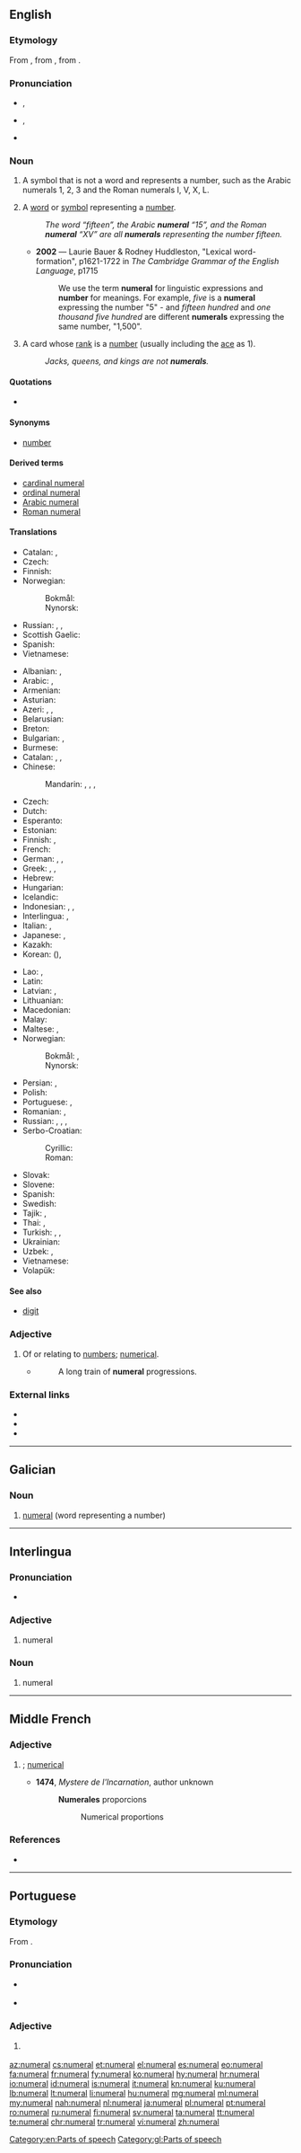 {{also|numéral}}
==English==
{{wikipedia}}

===Etymology===
From {{etyl|frm|en}} {{term|numeral|lang=frm}}, from {{etyl|la|en}} {{m|la|numerālis||pertaining to a number}}, from {{term|numerus||a number|lang=la}}.

===Pronunciation===
* {{a|RP}} {{enPR|nyo͞o'mərəl}}, {{IPA|/ˈnjuːməɹəl/|lang=en}}
* {{a|US}} {{enPR|no͞o'mərəl}}, {{IPA|/ˈnumɝəl/|lang=en}}
* {{audio|en-us-numeral.ogg|Audio (US)|lang=en}}

===Noun===
{{en-noun}}

# A symbol that is not a word and represents a number, such as the Arabic numerals 1, 2, 3 and the Roman numerals I, V, X, L.
# {{context|linguistics|lang=en}} A [[word]] or [[symbol]] representing a [[number]].
#: ''The word “fifteen”, the Arabic '''numeral''' “15”, and the Roman '''numeral''' “XV” are all '''numerals''' representing the number fifteen.''
#* '''2002''' — Laurie Bauer & Rodney Huddleston, "Lexical word-formation", p1621-1722 in ''The Cambridge Grammar of the English Language'', p1715
#*: We use the term '''numeral''' for linguistic expressions and '''number''' for meanings. For example, ''five'' is a '''numeral''' expressing the number "5" - and ''fifteen hundred'' and ''one thousand five hundred'' are different '''numerals''' expressing the same number, "1,500".
# {{context|card games|lang=en}} A card whose [[rank]] is a [[number]] (usually including the [[ace]] as 1).
#: ''Jacks, queens, and kings are not '''numerals'''.''

====Quotations====
* {{seeCites}}

====Synonyms====
* {{sense|word or symbol representing a number}} [[number]]

====Derived terms====
* [[cardinal numeral]]
* [[ordinal numeral]]
* [[Arabic numeral]]
* [[Roman numeral]]

====Translations====
{{trans-top|non-word symbol that represents a number}}
* Catalan: {{t+|ca|número|m}}, {{t+|ca|xifra}}
* Czech: {{t+|cs|číslice|f}}
* Finnish: {{t+|fi|numero}}
* Norwegian:
*: Bokmål: {{t+|no|tall|n}}
*: Nynorsk: {{t+|no|tal|n}}
{{trans-mid}}
* Russian: {{t+|ru|ци́фра|f}}, {{t+|ru|число́|n|sc=Cyrl}}, {{t+|ru|но́мер|m|sc=Cyrl}}
* Scottish Gaelic: {{t|gd|figear|m}}
* Spanish: {{t+|es|número|m}}
* Vietnamese: {{t-needed|vi}}
{{trans-bottom}}

{{trans-top|word or symbol representing a number}}
* Albanian: {{t+|sq|numër|m}}, {{t+|sq|shifër|m}}
* Arabic: {{t|ar|عَدَد|m}}, {{t|ar|رَقْم|m}}
* Armenian: {{t|hy|թվական}}
* Asturian: {{t|ast|numberal}}
* Azeri: {{t+|az|say}}, {{t+|az|rəqəm}}, {{t+|az|ədəd}}
* Belarusian: {{t|be|лічэ́бнік|m|sc=Cyrl}}
* Breton: {{t+|br|niver|m}}
* Bulgarian: {{t|bg|числи́телно и́ме|n|sc=Cyrl}}, {{t+|bg|числи́телно|n|sc=Cyrl}}
* Burmese: {{t+|my|ဂဏန်း|sc=Mymr}}
* Catalan: {{t+|ca|número|m}}, {{t+|ca|xifra|f}}, {{t|ca|numeral|m}}
* Chinese:
*: Mandarin: {{t+|cmn|數詞|sc=Hani}}, {{t+|cmn|数词|tr=shùcí|sc=Hani}}, {{t+|cmn|數字|sc=Hani}}, {{t+|cmn|数字|tr=shùzì|sc=Hani}}
* Czech: {{t+|cs|číslovka|f}}
* Dutch: {{t+|nl|telwoord|n}}
* Esperanto: {{t+|eo|numeralo}}
* Estonian: {{t|et|arvsõna}}
* Finnish: {{t+|fi|numero}} {{qualifier|symbol}}, {{t+|fi|numeraali}} {{qualifier|word}}
* French: {{t+|fr|chiffre|m}}
* German: {{t+|de|Zahl|f}}, {{t+|de|Ziffer|f}}, {{t+|de|Zahlwort|n}}
* Greek: {{t+|el|αριθμός|m}}, {{t+|el|νούμερο|n}}, {{t+|el|ψηφίο|n}}
* Hebrew: {{t+|he|סִפְרָה|f|tr=sifrá|sc=Hebr}}
* Hungarian: {{t+|hu|számnév}}
* Icelandic: {{t+|is|töluorð|n}}
* Indonesian: {{t+check|id|angka}}, {{t+check|id|bilangan}} <!-- was [[bilang|bilangan]] -->, {{qualifier|used to differentiate}} {{t+check|id|nomer}}
* Interlingua: {{t|ia|numero}}, {{t|ia|numeral}}
* Italian: {{t+|it|numero|m}}, {{t+|it|cifra|f}}
* Japanese: {{t+|ja|数字|tr=すうじ, sūji|sc=Jpan}}, {{t+|ja|数詞|tr=すうし, sūshi|sc=Jpan}}
* Kazakh: {{t+|kk|сан|sc=Cyrl}}
* Korean: {{t+|ko|숫자|sc=Kore}} ({{t+|ko|數字|sc=Kore}}), {{t+|ko|수사|sc=Kore}}
{{trans-mid}}
* Lao: {{t|lo|ເລກ|sc=Laoo}}, {{t|lo|ຕົວເລກ|sc=Laoo}}
* Latin: {{t|la|nomen numerale}}
* Latvian: {{t|lv|skaitļa vārds}}, {{t|lv|numerālis|m}}
* Lithuanian: {{t+|lt|skaitvardis|m}}
* Macedonian: {{t+|mk|број|m|sc=Cyrl}}
* Malay: {{t+|ms|angka}}
* Maltese: {{t+|mt|numru}}, {{t|mt|ċifra}}
* Norwegian:
*: Bokmål: {{t+|no|tall|n}}, {{t|nb|tallord|n}}
*: Nynorsk: {{t+|no|tal|n}}
* Persian: {{t+|fa|رقم|tr=raqam|sc=fa-Arab}}, {{t+|fa|عدد|tr=adad|sc=fa-Arab}}
* Polish: {{t+|pl|liczebnik|m}}
* Portuguese: {{t+|pt|número}}, {{t+|pt|numeral}}
* Romanian: {{t+|ro|număr|n}}, {{t+|ro|numeral|n}}
* Russian: {{t+|ru|числи́тельное|n}}, {{t+|ru|и́мя числи́тельное|n}}, {{t+|ru|ци́фра|f}}, {{t+|ru|число́|n|sc=Cyrl}}
* Serbo-Croatian:
*: Cyrillic: {{t|sh|број|m}}
*: Roman: {{t+|sh|broj|m}}
* Slovak: {{t|sk|číslovka|f}}
* Slovene: {{t|sl|številka}}
* Spanish: {{t|es|letra numeral|m}}
* Swedish: {{t+|sv|siffra|c}}
* Tajik: {{t+|tg|рақам|sc=Cyrl}}, {{t+|tg|адад|sc=Cyrl}}
* Thai: {{t+|th|เลข|tr=lâyk|sc=Thai}}, {{t+|th|ตัวเลข|tr=dtua lâyk|sc=Thai}}
* Turkish: {{t+|tr|rakam}}, {{t+|tr|adet}}, {{t+|tr|sayı}}
* Ukrainian: {{t+|uk|числі́вник|m|sc=Cyrl}}
* Uzbek: {{t+|uz|raqam}}, {{t+|uz|son}}
* Vietnamese: {{t|vi|chữ số}}
* Volapük: {{t+|vo|numavöd}}
{{trans-bottom}}

====See also====
* [[digit]]

===Adjective===
{{en-adj|-}}

# Of or relating to [[number]]s; [[numerical]].
#* {{w|John Locke}}
#*: A long train of '''numeral''' progressions.

===External links===
* {{R:Webster 1913}}
* {{R:Century 1911}}
* {{R:OneLook}}

[[Category:en:Parts of speech]]

----

==Galician==

===Noun===
{{gl-noun|m|numerais}}

# {{context|grammar|lang=gl}} [[#English|numeral]] (word representing a number)

[[Category:gl:Parts of speech]]

----

==Interlingua==

===Pronunciation===
* {{IPA|/numeˈral/|lang=ia}}

===Adjective===
{{head|ia|adjective}}

# numeral

===Noun===
{{head|ia|noun}}

# numeral

----

==Middle French==

===Adjective===
{{frm-adj|numerale|numeraux|numerales}}

# {{l|en|numeral}}; [[numerical]]
#* '''1474''', ''Mystere de l'Incarnation'', author unknown
#*: '''Numerales''' proporcions
#*:: Numerical proportions

===References===
* {{R:Godefroy|supplement=1}}

----

==Portuguese==

===Etymology===
From {{etyl|la|pt}} {{m|la|numerālis}}.

===Pronunciation===
* {{a|PT}} {{IPA|/nu.mɨ.ˈɾaɫ/|lang=pt}}
* {{hyphenation|nu|me|ral|lang=pt}}

===Adjective===
{{pt-adj|numera|l|comp=no}}

# {{context|linguistics|lang=pt}} {{l|en|numeral}}

[[az:numeral]]
[[cs:numeral]]
[[et:numeral]]
[[el:numeral]]
[[es:numeral]]
[[eo:numeral]]
[[fa:numeral]]
[[fr:numeral]]
[[fy:numeral]]
[[ko:numeral]]
[[hy:numeral]]
[[hr:numeral]]
[[io:numeral]]
[[id:numeral]]
[[is:numeral]]
[[it:numeral]]
[[kn:numeral]]
[[ku:numeral]]
[[lb:numeral]]
[[lt:numeral]]
[[li:numeral]]
[[hu:numeral]]
[[mg:numeral]]
[[ml:numeral]]
[[my:numeral]]
[[nah:numeral]]
[[nl:numeral]]
[[ja:numeral]]
[[pl:numeral]]
[[pt:numeral]]
[[ro:numeral]]
[[ru:numeral]]
[[fi:numeral]]
[[sv:numeral]]
[[ta:numeral]]
[[tt:numeral]]
[[te:numeral]]
[[chr:numeral]]
[[tr:numeral]]
[[vi:numeral]]
[[zh:numeral]]